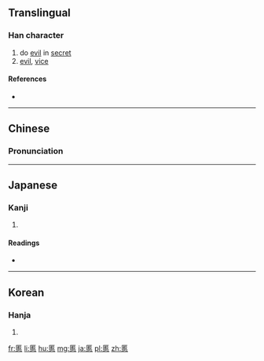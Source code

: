 ==Translingual==

===Han character===
{{Han char|rn=61|rad=心|as=11|sn=15|four=7133<sub>1</sub>|canj=尸口心 (SRP)|ids=⿱[[匿]][[心]]}}

# do [[evil]] in [[secret]]
# [[evil]], [[vice]]

====References====
* {{Han ref|kx=0399.030|dkj=11100|dj=0738.090|hdz=42333.010|uh=615D|ud=24925|bh=BC7C|bd=48252}}

----

==Chinese==
{{zh-hanzi-box|[[慝]]}}

===Pronunciation===
{{zh-pron
|m=tè
|c=nik1,tik1
|mc=y
|oc=y
|ma=
|cat=v,n
}}

----

==Japanese==

===Kanji===
{{ja-kanji|grade=|rs=心11}}

# {{defn|lang=ja|sort=心11}}

====Readings====
* {{ja-readings|on=[[とく]] (toku)|kun=[[わるい]] (warui)}}

----

==Korean==

===Hanja===
{{ko-hanja|hangeul=특|eumhun=|rv=teuk|mr=t'ŭk|y=thuk}}

# {{defn|lang=ko|sort=心11}}

[[fr:慝]]
[[li:慝]]
[[hu:慝]]
[[mg:慝]]
[[ja:慝]]
[[pl:慝]]
[[zh:慝]]